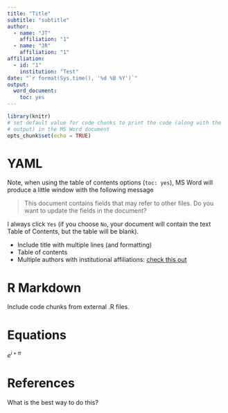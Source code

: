 ```yaml
---
title: "Title"
subtitle: "subtitle"
author:
  - name: "JT"
    affiliation: "1"
  - name: "JR"
    affiliation: "1"
affiliation:
  - id: "1"
    institution: "Test"
date: "`r format(Sys.time(), '%d %B %Y')`"
output:
  word_document:
    toc: yes
---
```


```r
library(knitr)
# set default value for code chunks to print the code (along with the 
# output) in the MS Word document
opts_chunk$set(echo = TRUE)
```

# YAML

Note, when using the table of contents options (`toc: yes`), MS Word
will produce a little window with the following message

> This document contains fields that may refer to other 
> files. Do you want to update the fields in the 
> document?

I always click `Yes` (if you choose `No`, your document will contain
the text Table of Contents, but the table will be blank).

* Include title with multiple lines (and formatting)
* Table of contents
* Multiple authors with institutional affiliations:
[check this out](https://stackoverflow.com/questions/52918716/authors-and-affiliations-in-the-yaml-of-rmarkdown)


# R Markdown

Include code chunks from external .R files.

# Equations

$e^{i + \pi}$

# References

What is the best way to do this?
